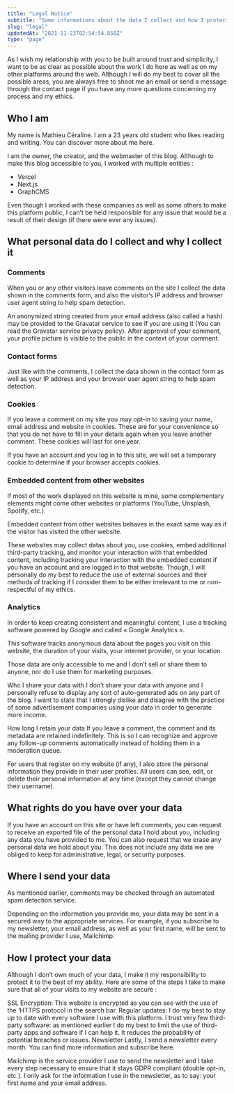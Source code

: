 ```yaml
---
title: "Legal Notice"
subtitle: "Some informations about the data I collect and how I protect it."
slug: "legal"
updatedAt: "2021-11-23T02:54:54.858Z"
type: "page"
---
```


As I wish my relationship with you to be built around trust and simplicity, I want to be as clear as possible about the work I do here as well as on my other platforms around the web. Although I will do my best to cover all the possible areas, you are always free to shoot me an email or send a message through the contact page if you have any more questions concerning my process and my ethics.

## Who I am

My name is Mathieu Céraline. I am a 23 years old student who likes reading and writing. You can discover more about me here.

I am the owner, the creator, and the webmaster of this blog. Although to make this blog accessible to you, I worked with multiple entities :

- Vercel
- Next.js 
- GraphCMS

Even though I worked with these companies as well as some others to make this platform public, I can’t be held responsible for any issue that would be a result of their design (if there were ever any issues).

## What personal data do I collect and why I collect it

### Comments

When you or any other visitors leave comments on the site I collect the data shown in the comments form, and also the visitor’s IP address and browser user agent string to help spam detection.

An anonymized string created from your email address (also called a hash) may be provided to the Gravatar service to see if you are using it (You can read the Gravatar service privacy policy). After approval of your comment, your profile picture is visible to the public in the context of your comment.

### Contact forms
Just like with the comments, I collect the data shown in the contact form as well as your IP address and your browser user agent string to help spam detection.

### Cookies
If you leave a comment on my site you may opt-in to saving your name, email address and website in cookies. These are for your convenience so that you do not have to fill in your details again when you leave another comment. These cookies will last for one year.

If you have an account and you log in to this site, we will set a temporary cookie to determine if your browser accepts cookies.

### Embedded content from other websites
If most of the work displayed on this website is mine, some complementary elements might come other websites or platforms (YouTube, Unsplash, Spotify, etc.).

Embedded content from other websites behaves in the exact same way as if the visitor has visited the other website.

These websites may collect datas about you, use cookies, embed additional third-party tracking, and monitor your interaction with that embedded content, including tracking your interaction with the embedded content if you have an account and are logged in to that website. Though, I will personally do my best to reduce the use of external sources and their methods of tracking if I consider them to be either irrelevant to me or non-respectful of my ethics.

### Analytics
In order to keep creating consistent and meaningful content, I use a tracking software powered by Google and called « Google Analytics ».

This software tracks anonymous data about the pages you visit on this website, the duration of your visits, your internet provider, or your location.

Those data are only accessible to me and I don’t sell or share them to anyone, nor do I use them for marketing purposes.

Who I share your data with
I don’t share your data with anyone and I personally refuse to display any sort of auto-generated ads on any part of the blog. I want to state that I strongly dislike and disagree with the practice of some advertisement companies using your data in order to generate more income.

How long I retain your data
If you leave a comment, the comment and its metadata are retained indefinitely. This is so I can recognize and approve any follow-up comments automatically instead of holding them in a moderation queue.

For users that register on my website (if any), I also store the personal information they provide in their user profiles. All users can see, edit, or delete their personal information at any time (except they cannot change their username).

## What rights do you have over your data
If you have an account on this site or have left comments, you can request to receive an exported file of the personal data I hold about you, including any data you have provided to me. You can also request that we erase any personal data we hold about you. This does not include any data we are obliged to keep for administrative, legal, or security purposes.

## Where I send your data
As mentioned earlier, comments may be checked through an automated spam detection service.

Depending on the information you provide me, your data may be sent in a secured way to the appropriate services. For example, if you subscribe to my newsletter, your email address, as well as your first name, will be sent to the mailing provider I use, Mailchimp.

## How I protect your data
Although I don’t own much of your data, I make it my responsibility to protect it to the best of my ability. Here are some of the steps I take to make sure that all of your visits to my website are secure :

SSL Encryption: This website is encrypted as you can see with the use of the ‘HTTPS protocol in the search bar.
Regular updates: I do my best to stay up to date with every software I use with this platform.
I trust very few third-party software: as mentioned earlier I do my best to limit the use of third-party apps and software if I can help it. It reduces the probability of potential breaches or issues.
Newsletter
Lastly, I send a newsletter every month. You can find more information and subscribe here.

Mailchimp is the service provider I use to send the newsletter and I take every step necessary to ensure that it stays GDPR compliant (double opt-in, etc.). I only ask for the information I use in the newsletter, as to say: your first name and your email address.
    